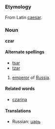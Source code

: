 ===Etymology===
From Latin [[caesar]].

===Noun===
'''czar'''

====Alternate spellings====
*[[tsar]]
*[[tzar]]

# [[emperor]] of [[Russia]].

====Related words====
*[[czarina]]

====Translations====
*Russian: [[царь]]